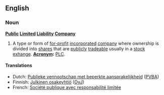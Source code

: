 ==English==

===Noun===
'''[[Public]] [[Limit]]ed [[Liability]] [[Company]]'''

# A type or form of [[for-profit]] [[incorporated]] [[company]] where ownership is divided into [[share]]s that are [[publicly]] [[trade]]able usually in a [[stock exhange]].  '''[[Acronym]]:''' [[PLC]].

====Translations====
*Dutch: [[Publieke vennootschap met beperkte aansprakelijkheid]] ([[PVBA]])
*Finnish: [[Julkinen osakeyhtiö]] ([[OyJ]])
*French: [[Société publique avec responsabilité limitée]]